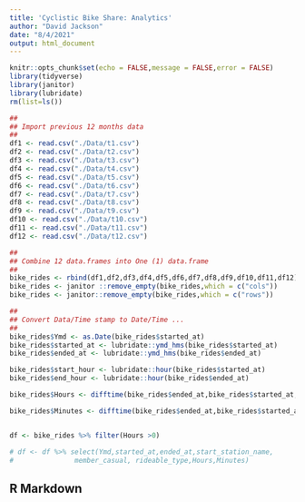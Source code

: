---
title: 'Cyclistic Bike Share: Analytics'
author: "David Jackson"
date: "8/4/2021"
output: html_document
---

```{r setup, include=FALSE}
knitr::opts_chunk$set(echo = FALSE,message = FALSE,error = FALSE)
library(tidyverse)
library(janitor)
library(lubridate)
rm(list=ls())
```
```{r}
##
## Import previous 12 months data
##
df1 <- read.csv("./Data/t1.csv")
df2 <- read.csv("./Data/t2.csv")
df3 <- read.csv("./Data/t3.csv")
df4 <- read.csv("./Data/t4.csv")
df5 <- read.csv("./Data/t5.csv")
df6 <- read.csv("./Data/t6.csv")
df7 <- read.csv("./Data/t7.csv")
df8 <- read.csv("./Data/t8.csv")
df9 <- read.csv("./Data/t9.csv")
df10 <- read.csv("./Data/t10.csv")
df11 <- read.csv("./Data/t11.csv")
df12 <- read.csv("./Data/t12.csv")
```
```{r}
##
## Combine 12 data.frames into One (1) data.frame
##
bike_rides <- rbind(df1,df2,df3,df4,df5,df6,df7,df8,df9,df10,df11,df12)
bike_rides <- janitor ::remove_empty(bike_rides,which = c("cols"))
bike_rides <- janitor::remove_empty(bike_rides,which = c("rows"))

```
```{r}
##
## Convert Data/Time stamp to Date/Time ...
##
bike_rides$Ymd <- as.Date(bike_rides$started_at)
bike_rides$started_at <- lubridate::ymd_hms(bike_rides$started_at)
bike_rides$ended_at <- lubridate::ymd_hms(bike_rides$ended_at)

bike_rides$start_hour <- lubridate::hour(bike_rides$started_at)
bike_rides$end_hour <- lubridate::hour(bike_rides$ended_at)
```

```{r}

bike_rides$Hours <- difftime(bike_rides$ended_at,bike_rides$started_at,units = c("hours"))

bike_rides$Minutes <- difftime(bike_rides$ended_at,bike_rides$started_at,units = c("mins"))


df <- bike_rides %>% filter(Hours >0)
```

```{r}
# df <- df %>% select(Ymd,started_at,ended_at,start_station_name,
#               member_casual, rideable_type,Hours,Minutes) 

```











## R Markdown

